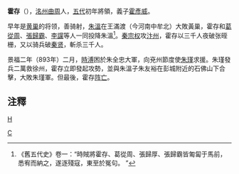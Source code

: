 '''霍存'''（{{bd|?||893年|}}），[[洺州|洺州]][[曲周|曲周]]人，[[五代|五代]]初年將領，義子[[霍彥威|霍彥威]]。

早年是[[黄巢|黄巢]]的将领，善骑射，[[朱溫|朱溫]]在王滿渡（今河南中牟北）大敗黃巢，霍存和[[葛從周|葛從周]]、[[張歸霸|張歸霸]]、[[李谠_(唐朝)|李讜]]等人一同投降朱溫<ref>《舊五代史》卷一：“時賊將霍存、葛從周、張歸厚、張歸霸皆匍匐于馬前，悉宥而納之，遂逐殘寇，東至於冤句。 ”</ref>。[[秦宗权|秦宗权]]攻[[汴州|汴州]]，霍存以三千人夜破张晊栅，又以骑兵破[[秦贤|秦贤]]，斬杀三千人。

景福二年（893年）二月，[[時溥|時溥]]困於朱全忠大軍，向兗州節度使[[朱瑾|朱瑾]]求援。朱瑾發兵二萬救徐州，霍存立即發起攻勢，並與朱溫子朱友裕在彭城附近的石佛山下合擊，大敗朱瑾軍。但最後，霍存[[阵亡|阵亡]]。

== 注釋 ==
{{reflist}}

[[category:五代十國軍事人物|H]]
[[Category:霍姓|C]]